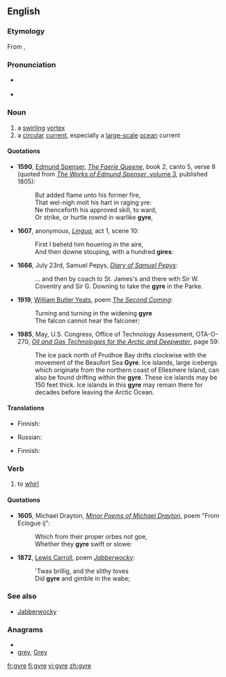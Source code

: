 ==English==

===Etymology===
From {{etyl|la}} {{term|gyrus#Latin|gyrus|lang=la}}, {{etyl|grc}} {{term|sc=polytonic|γύρος||tr=gyros|circle, ring, turning}}

===Pronunciation===
* {{a|UK}} {{IPA|/dʒaɪ.ə/}}
* {{a|US}} {{enPR|jīər}} {{IPA|/dʒaɪ.ɚ/}}

===Noun===
{{wikipedia}}
{{en-noun}}

# a [[swirling]] [[vortex]]
# a [[circular]] [[current]], especially a [[large-scale]] [[ocean]] current

====Quotations====
* '''1590''', [[w:Edmund Spenser|Edmund Spenser]], [[w:The Faerie Queene|''The Faerie Queene'']], book 2, canto 5, verse 8 (quoted from [http://books.google.co.uk/books?id=MWs-AAAAYAAJ ''The Works of Edmund Spenser'', volume 3], published 1805):
*: But added flame unto his former fire,<br>That wel-nigh molt his hart in raging yre:<br>Ne thenceforth his approved skill, to ward,<br>Or strike, or hurtle rownd in warlike '''gyre''',
* '''1607''', anonymous, [http://www.archive.org/details/lingua160700unknuoft ''Lingua''], act 1, scene 10:
*: First I beheld him houering in the aire,<br>And then downe stouping, with a hundred '''gires''':
* '''1666''', July 23rd, Samuel Pepys, [[s:Diary_of_Samuel_Pepys/1666/July|''Diary of Samuel Pepys'']]:
*: … and then by coach to St. James's and there with Sir W. Coventry and Sir G. Downing to take the '''gyre''' in the Parke.
* '''1919''', [[w:William Butler Yeats|William Butler Yeats]], poem [[s:The Second Coming|''The Second Coming'']]:
*: Turning and turning in the widening '''gyre'''<br>The falcon cannot hear the falconer;
* '''1985''', May, U.S. Congress, Office of Technology Assessment, OTA-O-270, [http://books.google.co.uk/books?id=pcZE9tiMz2YC ''Oil and Gas Technologies for the Arctic and Deepwater''], page 59:
*: The ice pack north of Prudhoe Bay drifts clockwise with the movement of the Beaufort Sea '''Gyre'''.  Ice islands, large icebergs which originate from the northern coast of Ellesmere Island, can also be found drifting within the '''gyre'''.  These ice islands may be 150 feet thick.  Ice islands in this '''gyre''' may remain there for decades before leaving the Arctic Ocean.

====Translations====
{{trans-top|a swirling vortex}}
* Finnish: {{t-|fi|pyörre}}
{{trans-mid}}
* Russian: {{t+|ru|вихрь|m}}
{{trans-bottom}}

{{trans-top|a circular current, especially a large-scale ocean current}}
* Finnish: {{t-|fi|pyörre}}
{{trans-mid}}
{{trans-bottom}}

===Verb===
{{en-verb|gyr|ing}}

# {{intransitive}} to [[whirl]]

====Quotations====
* '''1605''', Michael Drayton, [http://www.gutenberg.org/etext/17873 ''Minor Poems of Michael Drayton''], poem "From Eclogue ij":
*: Which from their proper orbes not goe,<br>Whether they '''gyre''' swift or slowe:
* '''1872''', [[w:Lewis Carroll|Lewis Carroll]], poem [[s:Jabberwocky|''Jabberwocky'']]:
*: 'Twas brillig, and the slithy toves<br>Did '''gyre''' and gimble in the wabe;

===See also===
*[[Jabberwocky]]

===Anagrams===
* {{alphagram|egry}}
* [[grey#English|grey]], [[Grey#English|Grey]]

[[fr:gyre]]
[[fi:gyre]]
[[vi:gyre]]
[[zh:gyre]]
